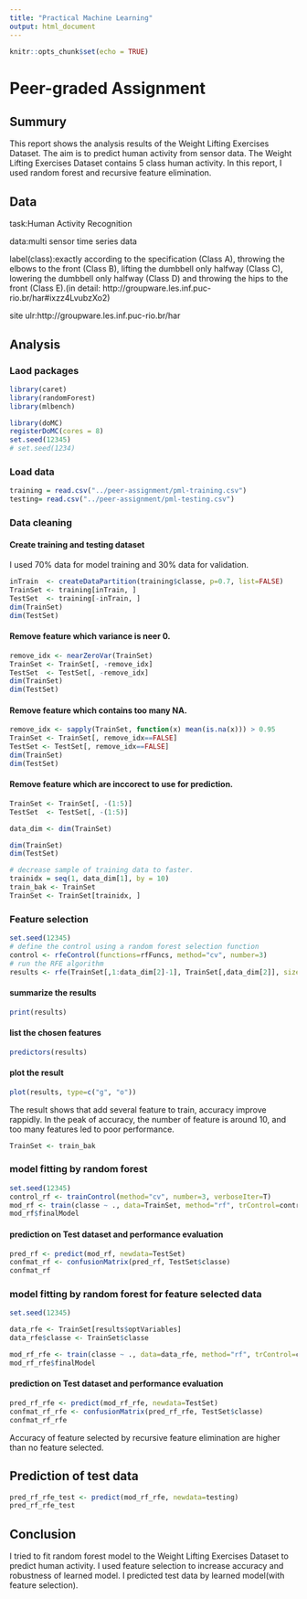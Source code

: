 ```yaml
---
title: "Practical Machine Learning"
output: html_document
---
```


```r
knitr::opts_chunk$set(echo = TRUE)
```

# Peer-graded Assignment
## Summury

This report shows the analysis results of the Weight Lifting Exercises Dataset.
The aim is to predict human activity from sensor data.
The Weight Lifting Exercises Dataset contains 5 class human activity.
In this report, I used random forest and recursive feature elimination.

## Data
task:Human Activity Recognition

data:multi sensor time series data

label(class):exactly according to the specification (Class A), throwing the elbows to the front (Class B), lifting the dumbbell only halfway (Class C), lowering the dumbbell only halfway (Class D) and throwing the hips to the front (Class E).(in detail: http://groupware.les.inf.puc-rio.br/har#ixzz4LvubzXo2)

site ulr:http://groupware.les.inf.puc-rio.br/har

## Analysis

### Laod packages

```r
library(caret)
library(randomForest)
library(mlbench)
```

```r
library(doMC)
registerDoMC(cores = 8)
set.seed(12345)
# set.seed(1234)
```

### Load data

```r
training = read.csv("../peer-assignment/pml-training.csv")
testing= read.csv("../peer-assignment/pml-testing.csv")
```

### Data cleaning 

#### Create training and testing dataset 
I used 70% data for model training and 30% data for validation.
```r
inTrain  <- createDataPartition(training$classe, p=0.7, list=FALSE)
TrainSet <- training[inTrain, ]
TestSet  <- training[-inTrain, ]
dim(TrainSet)
dim(TestSet)
```

#### Remove feature which variance is neer 0.
```r
remove_idx <- nearZeroVar(TrainSet)
TrainSet <- TrainSet[, -remove_idx]
TestSet  <- TestSet[, -remove_idx]
dim(TrainSet)
dim(TestSet)
```

#### Remove feature which contains too many NA.
```r
remove_idx <- sapply(TrainSet, function(x) mean(is.na(x))) > 0.95
TrainSet <- TrainSet[, remove_idx==FALSE]
TestSet <- TestSet[, remove_idx==FALSE]
dim(TrainSet)
dim(TestSet)
```

#### Remove feature which are inccorect to use for prediction.
```r
TrainSet <- TrainSet[, -(1:5)]
TestSet  <- TestSet[, -(1:5)]

data_dim <- dim(TrainSet)

dim(TrainSet)
dim(TestSet)
```

```r
# decrease sample of training data to faster.
trainidx = seq(1, data_dim[1], by = 10)
train_bak <- TrainSet
TrainSet <- TrainSet[trainidx, ]
```

### Feature selection
```r
set.seed(12345)
# define the control using a random forest selection function
control <- rfeControl(functions=rfFuncs, method="cv", number=3)
# run the RFE algorithm
results <- rfe(TrainSet[,1:data_dim[2]-1], TrainSet[,data_dim[2]], sizes=c(1:data_dim[2]-1), rfeControl=control)
```

#### summarize the results
```r
print(results)
```

#### list the chosen features
```r
predictors(results)
```

#### plot the result
```r
plot(results, type=c("g", "o"))
```

The result shows that add several feature to train, accuracy improve rappidly.
In the peak of accuracy, the number of feature is around 10, and too many features led to poor performance.

```r
TrainSet <- train_bak
```

### model fitting by random forest
```r
set.seed(12345)
control_rf <- trainControl(method="cv", number=3, verboseIter=T)
mod_rf <- train(classe ~ ., data=TrainSet, method="rf", trControl=control_rf)
mod_rf$finalModel
```

#### prediction on Test dataset and performance evaluation
```r
pred_rf <- predict(mod_rf, newdata=TestSet)
confmat_rf <- confusionMatrix(pred_rf, TestSet$classe)
confmat_rf
```

### model fitting by random forest for feature selected data
```r
set.seed(12345)

data_rfe <- TrainSet[results$optVariables]
data_rfe$classe <- TrainSet$classe

mod_rf_rfe <- train(classe ~ ., data=data_rfe, method="rf", trControl=control_rf)
mod_rf_rfe$finalModel
```

#### prediction on Test dataset and performance evaluation
```r
pred_rf_rfe <- predict(mod_rf_rfe, newdata=TestSet)
confmat_rf_rfe <- confusionMatrix(pred_rf_rfe, TestSet$classe)
confmat_rf_rfe
```

Accuracy of feature selected by recursive feature elimination are higher than no feature selected.

## Prediction of test data
```r
pred_rf_rfe_test <- predict(mod_rf_rfe, newdata=testing)
pred_rf_rfe_test
```

## Conclusion
I tried to fit random forest model to the Weight Lifting Exercises Dataset to predict human activity.
I used feature selection to increase accuracy and robustness of learned model.
I predicted test data by learned model(with feature selection). 
